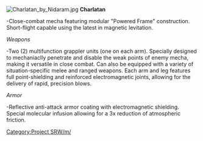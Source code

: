 [[File:Charlatan by Nidaram.jpg|thumb|right]]
'''Charlatan'''

<nowiki>-Close-combat mecha featuring modular "Powered Frame" construction. Short-flight capable using the latest in   
 magnetic levitation.</nowiki>

''Weapons''

<nowiki>-Two (2) multifunction grappler units (one on each arm). Specially designed to mechaniaclly penetrate and disable  
 the weak points of enemy mecha, making it versatile in close combat. Can also be equipped with a variety of 
 situation-specific melee and ranged weapons. Each arm and leg features full point-shielding and reinforced   
 electromagnetic joints, allowing for the delivery of rapid, precision blows.</nowiki>

''Armor''

<nowiki>-Reflective anti-attack armor coating with electromagnetic shielding. Special molecular infusion allowing for a 3x  
 reduction of atmospheric friction.</nowiki> 

[[Category:Project SRW/m/]]
